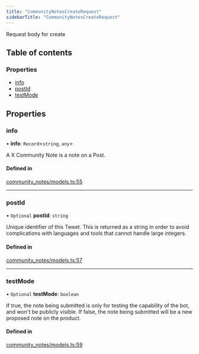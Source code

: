 ```yaml
---
title: "CommunityNotesCreateRequest"
sidebarTitle: "CommunityNotesCreateRequest"
---
```


Request body for create

## Table of contents

### Properties

- [info](/xdks/typescript/reference/interfaces/CommunityNotesCreateRequest#info)
- [postId](/xdks/typescript/reference/interfaces/CommunityNotesCreateRequest#postid)
- [testMode](/xdks/typescript/reference/interfaces/CommunityNotesCreateRequest#testmode)

## Properties

### info

• **info**: `Record`\<`string`, `any`\>

A X Community Note is a note on a Post.

#### Defined in

[community_notes/models.ts:55](https://github.com/xdevplatform/xdk/blob/298ca9350d035e40e7c8ee0753c50052819a41e2/xdk/typescript/src/community_notes/models.ts#L55)

___

### postId

• `Optional` **postId**: `string`

Unique identifier of this Tweet. This is returned as a string in order to avoid complications with languages and tools that cannot handle large integers.

#### Defined in

[community_notes/models.ts:57](https://github.com/xdevplatform/xdk/blob/298ca9350d035e40e7c8ee0753c50052819a41e2/xdk/typescript/src/community_notes/models.ts#L57)

___

### testMode

• `Optional` **testMode**: `boolean`

If true, the note being submitted is only for testing the capability of the bot, and won't be publicly visible. If false, the note being submitted will be a new proposed note on the product.

#### Defined in

[community_notes/models.ts:59](https://github.com/xdevplatform/xdk/blob/298ca9350d035e40e7c8ee0753c50052819a41e2/xdk/typescript/src/community_notes/models.ts#L59)
